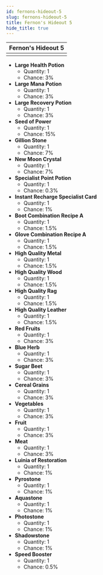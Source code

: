 ---
id: fernons-hideout-5
slug: fernons-hideout-5
title: Fernon's Hideout 5
hide_title: true
---


| Fernon's Hideout 5 |
| :------------: |
| <MapIcon iconId="17"/> |

- **Large Health Potion**
	- Quantity: 1
	- Chance: 3%
- **Large Mana Potion**
	- Quantity: 1
	- Chance: 3%
- **Large Recovery Potion**
	- Quantity: 1
	- Chance: 3%
- **Seed of Power**
	- Quantity: 1
	- Chance: 15%
- **Gillion Stone**
	- Quantity: 1
	- Chance: 7%
- **New Moon Crystal**
	- Quantity: 1
	- Chance: 7%
- **Specialist Point Potion**
	- Quantity: 1
	- Chance: 0.3%
- **Instant Recharge Specialist Card**
	- Quantity: 1
	- Chance: 1%
- **Boot Combination Recipe A**
	- Quantity: 1
	- Chance: 1.5%
- **Glove Combination Recipe A**
	- Quantity: 1
	- Chance: 1.5%
- **High Quality Metal**
	- Quantity: 1
	- Chance: 1.5%
- **High Quality Wood**
	- Quantity: 1
	- Chance: 1.5%
- **High Quality Rag**
	- Quantity: 1
	- Chance: 1.5%
- **High Quality Leather**
	- Quantity: 1
	- Chance: 1.5%
- **Red Fruits**
	- Quantity: 1
	- Chance: 3%
- **Blue Herb**
	- Quantity: 1
	- Chance: 3%
- **Sugar Beet**
	- Quantity: 1
	- Chance: 3%
- **Cereal Grains**
	- Quantity: 1
	- Chance: 3%
- **Vegetables**
	- Quantity: 1
	- Chance: 3%
- **Fruit**
	- Quantity: 1
	- Chance: 3%
- **Meat**
	- Quantity: 1
	- Chance: 3%
- **Luinia of Restoration**
	- Quantity: 1
	- Chance: 1%
- **Pyrostone**
	- Quantity: 1
	- Chance: 1%
- **Aquastone**
	- Quantity: 1
	- Chance: 1%
- **Photostone**
	- Quantity: 1
	- Chance: 1%
- **Shadowstone**
	- Quantity: 1
	- Chance: 1%
- **Speed Booster**
	- Quantity: 1
	- Chance: 0.5%

